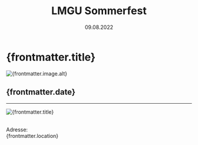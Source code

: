 ﻿---
draft: false
history: true
layout: ../../layouts/BlogLayout.astro
publishedDate: 2022-08-09
date: 09.08.2022
uhrzeit: 
title: LMGU Sommerfest
description: 
location: 
keywords: 
link: 
linktext: 
image:
  src: /images/blog/2022_07_09_LMGU_Sommerfest/331A6265.jpeg
  alt: mmt
---

#  {frontmatter.title}

<div id="toc">
    <Image
      src={frontmatter.image.src}
      width={1000}
      height="auto"
      quality={95}
      format = "webp"
      class = "rounded-xl"
      alt={frontmatter.image.alt}
    />
</div>

## {frontmatter.date}



---

<div class="pt-8">
<Image
        src={bild2}
        width={1500}
        height="auto"
        quality={100}
        format="webp"
        class="rounded-xl"
        alt="{frontmatter.title}"></Image>
        <br />
</div>
<br />

Adresse: <br /> {frontmatter.location}
<br />
